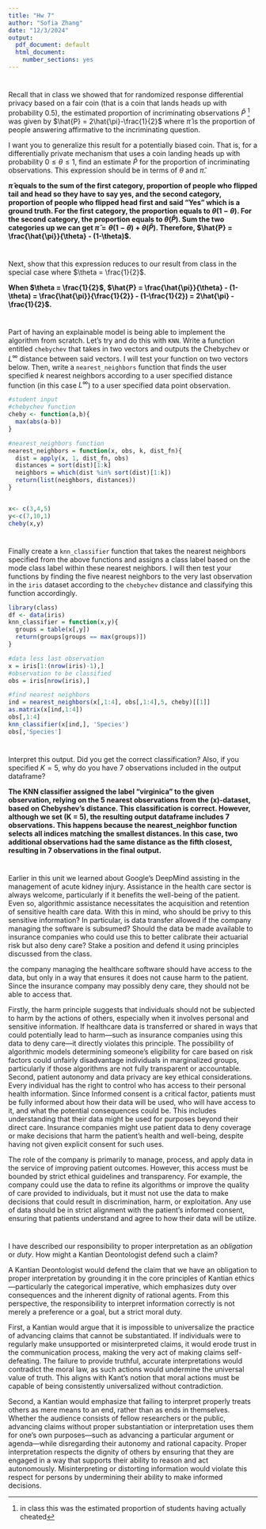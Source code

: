 ```yaml
---
title: "Hw 7"
author: "Sofia Zhang"
date: "12/3/2024"
output:
  pdf_document: default
  html_document:
    number_sections: yes
---
```


# 
Recall that in class we showed that for randomized response differential privacy based on a fair coin (that is a coin that lands heads up with probability $0.5$), the estimated proportion of incriminating observations $\hat{P}$ ^[in class this was the estimated proportion of students having actually cheated] was given by $\hat{P} = 2\hat{\pi}-\frac{1}{2}$ where $\hat{\pi}$ is the proportion of people answering affirmative to the incriminating question.  

I want you to generalize this result for a potentially biased coin.  That is, for a differentially private mechanism that uses a coin landing heads up with probability $0 \leq \theta \leq 1$, find an estimate $\hat{P}$ for the proportion of incriminating observations.  This expression should be in terms of $\theta$ and $\hat{\pi}$.  

**$\hat{\pi}$ equals to the sum of the first category, proportion of people who flipped tail and head so they have to say yes, and the second category, proportion of people who flipped head first and said "Yes" which is a ground truth. For the first category, the proportion equals to $\theta(1-\theta)$. For the second category, the proportion equals to $\theta(\hat{P})$. Sum the two categories up we can get $\hat{\pi} = \theta(1-\theta) + \theta(\hat{P})$. Therefore, $\hat{P} = \frac{\hat{\pi}}{\theta} - (1-\theta)$.**

#
Next, show that this expression reduces to our result from class in the special case where $\theta = \frac{1}{2}$.

**When $\theta = \frac{1}{2}$, $\hat{P} = \frac{\hat{\pi}}{\theta} - (1-\theta) = \frac{\hat{\pi}}{\frac{1}{2}} - (1-\frac{1}{2}) = 2\hat{\pi} - \frac{1}{2}$.**


#
Part of having an explainable model is being able to implement the algorithm from scratch.  Let's try and do this with `KNN`.  Write a function entitled `chebychev` that takes in two vectors and outputs the Chebychev or $L^\infty$ distance between said vectors.  I will test your function on two vectors below.  Then, write a `nearest_neighbors` function that finds the user specified $k$ nearest neighbors according to a user specified distance function (in this case $L^\infty$) to a user specified data point observation.  

```r
#student input
#chebychev function
cheby <- function(a,b){
  max(abs(a-b))
}

#nearest_neighbors function
nearest_neighbors = function(x, obs, k, dist_fn){
  dist = apply(x, 1, dist_fn, obs) 
  distances = sort(dist)[1:k]
  neighbors = which(dist %in% sort(dist)[1:k])
  return(list(neighbors, distances))
}


x<- c(3,4,5)
y<-c(7,10,1)
cheby(x,y)

```

#
Finally create a `knn_classifier` function that takes the nearest neighbors specified from the above functions and assigns a class label based on the mode class label within these nearest neighbors.  I will then test your functions by finding the five nearest neighbors to the very last observation in the `iris` dataset according to the `chebychev` distance and classifying this function accordingly.  

```r
library(class)
df <- data(iris) 
knn_classifier = function(x,y){
  groups = table(x[,y])
  return(groups[groups == max(groups)])
}

#data less last observation
x = iris[1:(nrow(iris)-1),]
#observation to be classified
obs = iris[nrow(iris),]

#find nearest neighbors
ind = nearest_neighbors(x[,1:4], obs[,1:4],5, cheby)[[1]]
as.matrix(x[ind,1:4])
obs[,1:4]
knn_classifier(x[ind,], 'Species')
obs[,'Species']
```

# 
Interpret this output.  Did you get the correct classification?  Also, if you specified $K=5$, why do you have $7$ observations included in the output dataframe?

**The KNN classifier assigned the label "virginica" to the given observation, relying on the 5 nearest observations from the \(x\)-dataset, based on Chebyshev's distance. This classification is correct. However, although we set \(K = 5\), the resulting output dataframe includes 7 observations. This happens because the nearest_neighbor function selects all indices matching the smallest distances. In this case, two additional observations had the same distance as the fifth closest, resulting in 7 observations in the final output.**


#
Earlier in this unit we learned about Google's DeepMind assisting in the management of acute kidney injury.  Assistance in the health care sector is always welcome, particularly if it benefits the well-being of the patient.  Even so, algorithmic assistance necessitates the acquisition and retention of sensitive health care data.  With this in mind, who should be privy to this sensitive information?  In particular, is data transfer allowed if the company managing the software is subsumed?  Should the data be made available to insurance companies who could use this to better calibrate their actuarial risk but also deny care?  Stake a position and defend it using principles discussed from the class.  

the company managing the healthcare software should have access to the data, but only in a way that ensures it does not cause harm to the patient. Since the insurance company  may possibly deny care, they should not be able to access that.

Firstly, the harm principle suggests that individuals should not be subjected to harm by the actions of others, especially when it involves personal and sensitive information. If healthcare data is transferred or shared in ways that could potentially lead to harm—such as insurance companies using this data to deny care—it directly violates this principle. The possibility of algorithmic models determining someone's eligibility for care based on risk factors could unfairly disadvantage individuals in marginalized groups, particularly if those algorithms are not fully transparent or accountable.
Second, patient autonomy and data privacy are key ethical considerations. Every individual has the right to control who has access to their personal health information. 
Since Informed consent is a critical factor, patients must be fully informed about how their data will be used, who will have access to it, and what the potential consequences could be. This includes understanding that their data might be used for purposes beyond their direct care. Insurance companies might use patient data to deny coverage or make decisions that harm the patient's health and well-being, despite having not given explicit consent for such uses.

The role of the company is primarily to manage, process, and apply data in the service of improving patient outcomes. However, this access must be bounded by strict ethical guidelines and transparency. For example, the company could use the data to refine its algorithms or improve the quality of care provided to individuals, but it must not use the data to make decisions that could result in discrimination, harm, or exploitation. Any use of data should be in strict alignment with the patient’s informed consent, ensuring that patients understand and agree to how their data will be utilize.

#
I have described our responsibility to proper interpretation as an *obligation* or *duty*.  How might a Kantian Deontologist defend such a claim?  

A Kantian Deontologist would defend the claim that we have an obligation to proper interpretation by grounding it in the core principles of Kantian ethics—particularly the categorical imperative, which emphasizes duty over consequences and the inherent dignity of rational agents. From this perspective, the responsibility to interpret information correctly is not merely a preference or a goal, but a strict moral duty.

First, a Kantian would argue that it is impossible to universalize the practice of advancing claims that cannot be substantiated. If individuals were to regularly make unsupported or misinterpreted claims, it would erode trust in the communication process, making the very act of making claims self-defeating. The failure to provide truthful, accurate interpretations would contradict the moral law, as such actions would undermine the universal value of truth. This aligns with Kant's notion that moral actions must be capable of being consistently universalized without contradiction.

Second, a Kantian would emphasize that failing to interpret properly treats others as mere means to an end, rather than as ends in themselves. Whether the audience consists of fellow researchers or the public, advancing claims without proper substantiation or interpretation uses them for one’s own purposes—such as advancing a particular argument or agenda—while disregarding their autonomy and rational capacity. Proper interpretation respects the dignity of others by ensuring that they are engaged in a way that supports their ability to reason and act autonomously. Misinterpreting or distorting information would violate this respect for persons by undermining their ability to make informed decisions.


